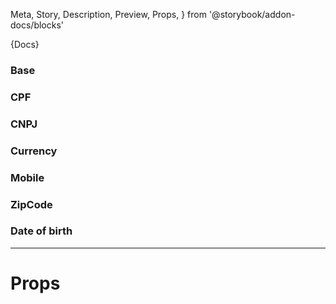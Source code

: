   Meta,
  Story,
  Description,
  Preview,
  Props,
} from '@storybook/addon-docs/blocks'



<Meta title="Forms/TextField" component={TextField} />

<Description>{Docs}</Description>

### Base

<Preview>
  <Story name="Base">
    <TextField fullWidth variant="outlined" label="Base" />
  </Story>
</Preview>

### CPF

<Preview>
  <Story name="CPF">
    <TextField mask="cpf" fullWidth variant="outlined" label="CPF" />
  </Story>
</Preview>

### CNPJ

<Preview>
  <Story name="CNPJ">
    <TextField mask="cnpj" fullWidth variant="outlined" label="CNPJ" />
  </Story>
</Preview>

### Currency

<Preview>
  <Story name="Currency">
    <TextField mask="currency" fullWidth variant="outlined" label="Currency" />
  </Story>
</Preview>

### Mobile

<Preview>
  <Story name="Mobile">
    <TextField mask="mobile" fullWidth variant="outlined" label="Mobile" />
  </Story>
</Preview>

### ZipCode

<Preview>
  <Story name="ZipCode">
    <TextField mask="zipcode" fullWidth variant="outlined" label="Zipcode" />
  </Story>
</Preview>

### Date of birth

<Preview>
  <Story name="Date of birth">
    <TextField
      mask="date_of_birth"
      fullWidth
      variant="outlined"
      label="Date of birth"
    />
  </Story>
</Preview>

---

# Props

<Props of={TextField} />
